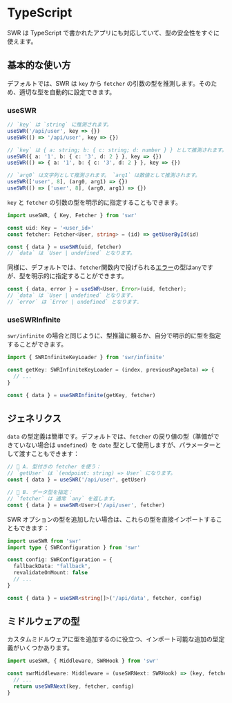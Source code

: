 # TypeScript

SWR は TypeScript で書かれたアプリにも対応していて、型の安全性をすぐに使えます。

## 基本的な使い方

デフォルトでは、SWR は `key` から `fetcher` の引数の型を推測します。そのため、適切な型を自動的に設定できます。

### useSWR

```typescript
// `key` は `string` に推測されます。
useSWR('/api/user', key => {})
useSWR(() => '/api/user', key => {})

// `key` は { a: string; b: { c: string; d: number } } として推測されます。
useSWR({ a: '1', b: { c: '3', d: 2 } }, key => {})
useSWR(() => { a: '1', b: { c: '3', d: 2 } }, key => {})

// `arg0` は文字列として推測されます。 `arg1` は数値として推測されます。
useSWR(['user', 8], (arg0, arg1) => {})
useSWR(() => ['user', 8], (arg0, arg1) => {})
```

`key` と `fetcher` の引数の型を明示的に指定することもできます。

```typescript
import useSWR, { Key, Fetcher } from 'swr'

const uid: Key = '<user_id>'
const fetcher: Fetcher<User, string> = (id) => getUserById(id)

const { data } = useSWR(uid, fetcher)
// `data` は `User | undefined` となります。
```

同様に、デフォルトでは、`fetcher`関数内で投げられる[エラー](/docs/error-handling)の型は`any`ですが、型を明示的に指定することができます。

```typescript
const { data, error } = useSWR<User, Error>(uid, fetcher);
// `data` は `User | undefined` となります.
// `error` は `Error | undefined` となります.
```

### useSWRInfinite

`swr/infinite` の場合と同じように、型推論に頼るか、自分で明示的に型を指定することができます。

```typescript
import { SWRInfiniteKeyLoader } from 'swr/infinite'

const getKey: SWRInfiniteKeyLoader = (index, previousPageData) => {
  // ...
}

const { data } = useSWRInfinite(getKey, fetcher)
```

## ジェネリクス

`data` の型定義は簡単です。デフォルトでは、`fetcher` の戻り値の型（準備ができていない場合は `undefined`）を `date` 型として使用しますが、パラメーターとして渡すこともできます：

```typescript
// 🔹 A. 型付きの fetcher を使う：
// `getUser` は `(endpoint: string) => User` になります。
const { data } = useSWR('/api/user', getUser)

// 🔹 B. データ型を指定：
// `fetcher` は 通常 `any` を返します。
const { data } = useSWR<User>('/api/user', fetcher)
```

SWR オプションの型を追加したい場合は、これらの型を直接インポートすることもできます：

```typescript
import useSWR from 'swr'
import type { SWRConfiguration } from 'swr'

const config: SWRConfiguration = {
  fallbackData: "fallback",
  revalidateOnMount: false
  // ...
}

const { data } = useSWR<string[]>('/api/data', fetcher, config)
```

## ミドルウェアの型

カスタムミドルウェアに型を追加するのに役立つ、インポート可能な追加の型定義がいくつかあります。

```typescript
import useSWR, { Middleware, SWRHook } from 'swr'

const swrMiddleware: Middleware = (useSWRNext: SWRHook) => (key, fetcher, config) => {
  // ...
  return useSWRNext(key, fetcher, config)
}
```
